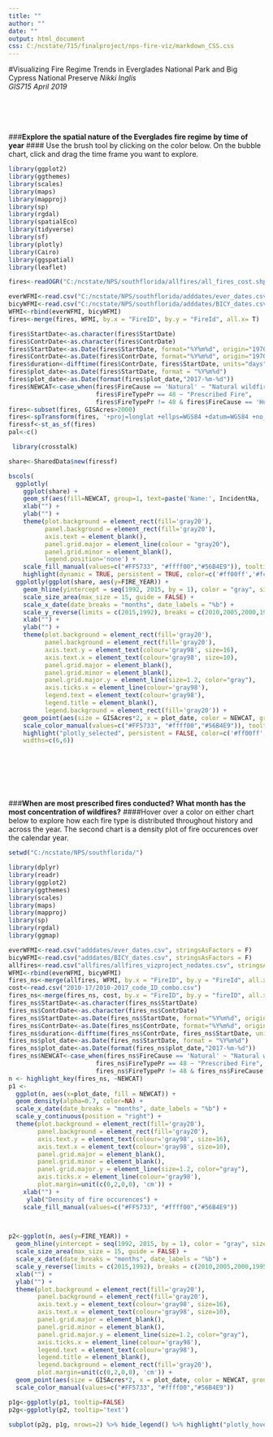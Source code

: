 ```yaml
---
title: ""
author: ""
date: ""
output: html_document
css: C:/ncstate/715/finalproject/nps-fire-viz/markdown_CSS.css
---
```


<style type="text/css">
.main-container {
  max-width: 1800px;
  margin-left: auto;
  margin-right: auto;
}
</style>

#Visualizing Fire Regime Trends in Everglades National Park and Big Cypress National Preserve
_Nikki Inglis_  
_GIS715 April 2019_    
\  
\    
\    
\   
\  
\  
\  
\  

     
###**Explore the spatial nature of the Everglades fire regime by time of year** 
#### Use the brush tool by clicking on the color below. On the bubble chart, click and drag the time frame you want to explore.  
```r
library(ggplot2)
library(ggthemes)
library(scales)
library(maps)
library(mapproj)
library(sp)
library(rgdal)
library(spatialEco)
library(tidyverse)
library(sf)
library(plotly)
library(Cairo)
library(ggspatial)
library(leaflet)

fires<-readOGR("C:/ncstate/NPS/southflorida/allfires/all_fires_cost.shp")

everWFMI<-read.csv("C:/ncstate/NPS/southflorida/adddates/ever_dates.csv", stringsAsFactors = F)
bicyWFMI<-read.csv("C:/ncstate/NPS/southflorida/adddates/BICY_dates.csv", stringsAsFactors = F)
WFMI<-rbind(everWFMI, bicyWFMI)
fires<-merge(fires, WFMI, by.x = "FireID", by.y = "FireId", all.x= T)

fires$StartDate<-as.character(fires$StartDate)
fires$ContrDate<-as.character(fires$ContrDate)
fires$StartDate<-as.Date(fires$StartDate, format="%Y%m%d", origin="1970-01-01")
fires$ContrDate<-as.Date(fires$ContrDate, format="%Y%m%d", origin="1970-01-01")
fires$duration<-difftime(fires$ContrDate, fires$StartDate, units="days")
fires$plot_date<-as.Date(fires$StartDate, format = "%Y%m%d")
fires$plot_date<-as.Date(format(fires$plot_date,"2017-%m-%d"))
fires$NEWCAT<-case_when(fires$FireCause == 'Natural' ~ "Natural wildfire",
                        fires$FireTypePr == 48 ~ "Prescribed Fire",
                        fires$FireTypePr != 48 & fires$FireCause == 'Human' ~ "Human-caused wildfire")
fires<-subset(fires, GISAcres>2000)
fires<-spTransform(fires, '+proj=longlat +ellps=WGS84 +datum=WGS84 +no_defs')
firessf<-st_as_sf(fires)
pal<-c()
```

```r
 library(crosstalk)

share<-SharedData$new(firessf)

bscols(
  ggplotly(
    ggplot(share) + 
    geom_sf(aes(fill=NEWCAT, group=1, text=paste('Name:', IncidentNa, '<br>Type:', NEWCAT, '<br>Date:', format(StartDate, "%b %d %Y"), '<br>Duration:', duration, "days")), alpha=0.5) +
    xlab("") +
    ylab("") +
    theme(plot.background = element_rect(fill='gray20'), 
          panel.background = element_rect(fill='gray20'), 
          axis.text = element_blank(),
          panel.grid.major = element_line(colour = "gray20"),   
          panel.grid.minor = element_blank(),
          legend.position='none') +
    scale_fill_manual(values=c("#FF5733", "#ffff00","#56B4E9")), tooltip="text") %>%
    highlight(dynamic = TRUE, persistent = TRUE, color=c('#ff00ff','#fce897','#e98756', '#33ffc2')),
  ggplotly(ggplot(share, aes(y=FIRE_YEAR)) +
    geom_hline(yintercept = seq(1992, 2015, by = 1), color = "gray", size = 0.04) +
    scale_size_area(max_size = 15, guide = FALSE) +
    scale_x_date(date_breaks = "months", date_labels = "%b") +
    scale_y_reverse(limits = c(2015,1992), breaks = c(2010,2005,2000,1995)) +
    xlab("") +
    ylab("") +
    theme(plot.background = element_rect(fill='gray20'), 
          panel.background = element_rect(fill='gray20'), 
          axis.text.y = element_text(colour='gray98', size=16),
          axis.text.x = element_text(colour='gray98', size=10),
          panel.grid.major = element_blank(),   
          panel.grid.minor = element_blank(),
          panel.grid.major.y = element_line(size=1.2, color="gray"),
          axis.ticks.x = element_line(colour='gray98'),
          legend.text = element_text(colour='gray98'),
          legend.title = element_blank(),
          legend.background = element_rect(fill='gray20')) +
    geom_point(aes(size = GISAcres*2, x = plot_date, color = NEWCAT, group=1, text=paste('Name:', IncidentNa, '<br>Type:', NEWCAT, '<br>Date:', format(StartDate, "%b %d %Y"), '<br>Duration:', duration, "days")), alpha=0.5) +
    scale_color_manual(values=c("#FF5733", "#ffff00","#56B4E9")), tooltip="text") %>%
    highlight("plotly_selected", persistent = FALSE, color=c('#ff00ff','#fce897','#e98756', '#33ffc2')),
    widths=c(6,6))
```

&nbsp;

&nbsp;

&nbsp;


###**When are most prescribed fires conducted? What month has the most concentration of wildfires?**
####Hover over a color on either chart below to explore how each fire type is distributed throughout history and across the year. The second chart is a density plot of fire occurences over the calendar year. 
```r
setwd("C:/ncstate/NPS/southflorida/")

library(dplyr)
library(readr)
library(ggplot2)
library(ggthemes)
library(scales)
library(maps)
library(mapproj)
library(sp)
library(rgdal)
library(ggmap)

everWFMI<-read.csv("adddates/ever_dates.csv", stringsAsFactors = F)
bicyWFMI<-read.csv("adddates/BICY_dates.csv", stringsAsFactors = F)
allfires<-read.csv("allfires/allfires_vizproject_nodates.csv", stringsAsFactors = F)
WFMI<-rbind(everWFMI, bicyWFMI)
fires_ns<-merge(allfires, WFMI, by.x = "FireID", by.y = "FireId", all.x= T)
cost<-read.csv("2010-17/2010-2017_code_ID_combo.csv")
fires_ns<-merge(fires_ns, cost, by.x = "FireID", by.y = "fireID", all.x=T)
fires_ns$StartDate<-as.character(fires_ns$StartDate)
fires_ns$ContrDate<-as.character(fires_ns$ContrDate)
fires_ns$StartDate<-as.Date(fires_ns$StartDate, format="%Y%m%d", origin="1970-01-01")
fires_ns$ContrDate<-as.Date(fires_ns$ContrDate, format="%Y%m%d", origin="1970-01-01")
fires_ns$duration<-difftime(fires_ns$ContrDate, fires_ns$StartDate, units="days")
fires_ns$plot_date<-as.Date(fires_ns$StartDate, format = "%Y%m%d")
fires_ns$plot_date<-as.Date(format(fires_ns$plot_date,"2017-%m-%d"))
fires_ns$NEWCAT<-case_when(fires_ns$FireCause == 'Natural' ~ "Natural wildfire",
                        fires_ns$FireTypePr == 48 ~ "Prescribed Fire",
                        fires_ns$FireTypePr != 48 & fires_ns$FireCause == 'Human' ~ "Human-caused wildfire")
n <- highlight_key(fires_ns, ~NEWCAT)
p1 <- 
  ggplot(n, aes(x=plot_date, fill = NEWCAT)) + 
  geom_density(alpha=0.7, color=NA) +
  scale_x_date(date_breaks = "months", date_labels = "%b") +
  scale_y_continuous(position = "right") +
  theme(plot.background = element_rect(fill='gray20'), 
        panel.background = element_rect(fill='gray20'), 
        axis.text.y = element_text(colour='gray98', size=16),
        axis.text.x = element_text(colour='gray98', size=10),
        panel.grid.major = element_blank(),   
        panel.grid.minor = element_blank(),
        panel.grid.major.y = element_line(size=1.2, color="gray"),
        axis.ticks.x = element_line(colour='gray98'),
        plot.margin=unit(c(0,2,0,0), 'cm')) +
    xlab("") +
     ylab("Density of fire occurences") +
    scale_fill_manual(values=c("#FF5733", "#ffff00","#56B4E9"))

  

p2<-ggplot(n, aes(y=FIRE_YEAR)) +
  geom_hline(yintercept = seq(1992, 2015, by = 1), color = "gray", size = 0.04) +
  scale_size_area(max_size = 15, guide = FALSE) +
  scale_x_date(date_breaks = "months", date_labels = "%b") +
  scale_y_reverse(limits = c(2015,1992), breaks = c(2010,2005,2000,1995)) +
  xlab("") +
  ylab("") +
  theme(plot.background = element_rect(fill='gray20'), 
        panel.background = element_rect(fill='gray20'), 
        axis.text.y = element_text(colour='gray98', size=16),
        axis.text.x = element_text(colour='gray98', size=10),
        panel.grid.major = element_blank(),   
        panel.grid.minor = element_blank(),
        panel.grid.major.y = element_line(size=1.2, color="gray"),
        axis.ticks.x = element_line(colour='gray98'),
        legend.text = element_text(colour='gray98'),
        legend.title = element_blank(),
        legend.background = element_rect(fill='gray20'),
        plot.margin=unit(c(0,2,0,0), 'cm')) +
  geom_point(aes(size = GISAcres*2, x = plot_date, color = NEWCAT, group=1, text=paste('Name:', IncidentNa, '<br>Type:', NEWCAT, '<br>Date:', format(StartDate, "%b %d %Y"), '<br>Duration:', duration, "days")), alpha=0.5) +
  scale_color_manual(values=c("#FF5733", "#ffff00","#56B4E9"))

p1g<-ggplotly(p1, tooltip=FALSE)
p2g<-ggplotly(p2, tooltip='text')

subplot(p2g, p1g, nrows=2) %>% hide_legend() %>% highlight("plotly_hover")
```




